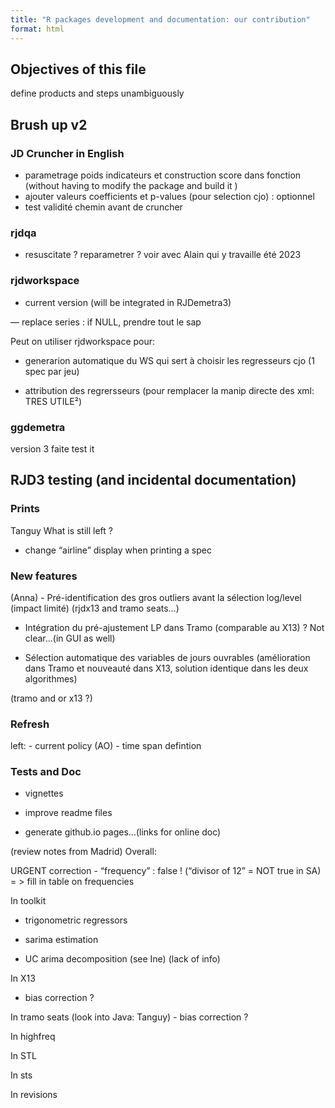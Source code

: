 ```yaml
---
title: "R packages development and documentation: our contribution"
format: html
---
```


## Objectives of this file 

define products and steps 
unambiguously

## Brush up v2

### JD Cruncher in English
- parametrage poids indicateurs et construction score dans fonction (without having to modify the package and build it )
- ajouter valeurs coefficients et p-values (pour selection cjo) : optionnel
- test validité chemin avant de cruncher 

### rjdqa 
- resuscitate ? reparametrer ? voir avec Alain qui y travaille été 2023


### rjdworkspace 
- current version (will be integrated in RJDemetra3)

--- replace series : if NULL, prendre tout le sap 


Peut on utiliser rjdworkspace pour:

- generarion automatique du WS qui sert à choisir les regresseurs cjo (1 spec par jeu)

- attribution des regrersseurs (pour remplacer la manip directe des xml: TRES UTILE²)

### ggdemetra
version 3 faite 
test it 

## RJD3 testing (and incidental documentation)

### Prints

Tanguy
What is still left ?

- change "airline" display when printing a spec  


###  New features

(Anna)
-	Pré-identification des gros outliers avant la sélection log/level (impact limité)
(rjdx13 and tramo seats...)

-	Intégration du pré-ajustement LP dans Tramo (comparable au X13) ? Not clear...(in GUI as well)


-	Sélection automatique des variables de jours ouvrables (amélioration dans Tramo et nouveauté dans X13, solution identique dans les deux algorithmes)

(tramo and or x13 ?)


### Refresh 

left:
- current policy (AO)
- time span defintion 

### Tests and Doc

- vignettes 

- improve readme files 

- generate github.io pages...(links for online doc)


(review notes from Madrid)
Overall: 

URGENT correction
- "frequency" : false ! ("divisor of 12" = NOT true in SA) = > fill in table on frequencies

In toolkit 

- trigonometric regressors

- sarima estimation

- UC arima decomposition (see Ine) (lack of info)

In X13

- bias correction ?


In tramo seats (look into Java: Tanguy)
- bias correction ?

In highfreq 

In STL 

In sts 

In revisions


